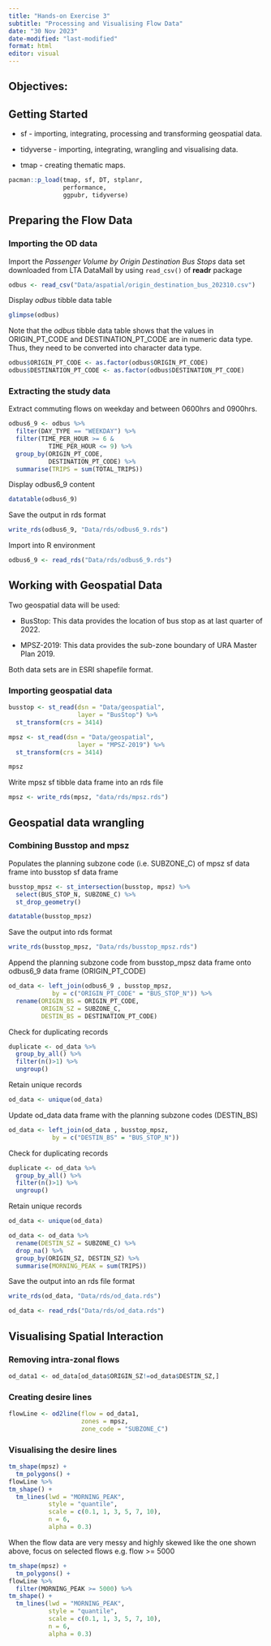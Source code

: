 ```yaml
---
title: "Hands-on Exercise 3"
subtitle: "Processing and Visualising Flow Data"
date: "30 Nov 2023"
date-modified: "last-modified"
format: html
editor: visual
---
```


## Objectives:

## **Getting Started**

-   sf - importing, integrating, processing and transforming geospatial data.

-   tidyverse - importing, integrating, wrangling and visualising data.

-   tmap - creating thematic maps.

```r
pacman::p_load(tmap, sf, DT, stplanr,
               performance,
               ggpubr, tidyverse)
```

## **Preparing the Flow Data**

### **Importing the OD data**

Import the *Passenger Volume by Origin Destination Bus Stops* data set downloaded from LTA DataMall by using `read_csv()` of **readr** package

```r
odbus <- read_csv("Data/aspatial/origin_destination_bus_202310.csv")
```

Display *odbus* tibble data table

```r
glimpse(odbus)
```

Note that the *odbus* tibble data table shows that the values in ORIGIN_PT_CODE and DESTINATION_PT_CODE are in numeric data type. Thus, they need to be converted into character data type.

```r
odbus$ORIGIN_PT_CODE <- as.factor(odbus$ORIGIN_PT_CODE)
odbus$DESTINATION_PT_CODE <- as.factor(odbus$DESTINATION_PT_CODE) 
```

### **Extracting the study data**

Extract commuting flows on weekday and between 0600hrs and 0900hrs.

```r
odbus6_9 <- odbus %>%
  filter(DAY_TYPE == "WEEKDAY") %>%
  filter(TIME_PER_HOUR >= 6 &
           TIME_PER_HOUR <= 9) %>%
  group_by(ORIGIN_PT_CODE,
           DESTINATION_PT_CODE) %>%
  summarise(TRIPS = sum(TOTAL_TRIPS))
```

Display odbus6_9 content

```r
datatable(odbus6_9)
```

Save the output in rds format 

```r
write_rds(odbus6_9, "Data/rds/odbus6_9.rds")
```

Import into R environment

```r
odbus6_9 <- read_rds("Data/rds/odbus6_9.rds")
```

## **Working with Geospatial Data**

Two geospatial data will be used:

-   BusStop: This data provides the location of bus stop as at last quarter of 2022.

-   MPSZ-2019: This data provides the sub-zone boundary of URA Master Plan 2019.

Both data sets are in ESRI shapefile format.

### **Importing geospatial data**

```r
busstop <- st_read(dsn = "Data/geospatial",
                   layer = "BusStop") %>%
  st_transform(crs = 3414)
```

```r
mpsz <- st_read(dsn = "Data/geospatial",
                   layer = "MPSZ-2019") %>%
  st_transform(crs = 3414)

mpsz
```

Write mpsz sf tibble data frame into an rds file

```r
mpsz <- write_rds(mpsz, "data/rds/mpsz.rds")
```

## **Geospatial data wrangling**

### **Combining Busstop and mpsz**

Populates the planning subzone code (i.e. SUBZONE_C) of mpsz sf data frame into busstop sf data frame

```r
busstop_mpsz <- st_intersection(busstop, mpsz) %>%
  select(BUS_STOP_N, SUBZONE_C) %>%
  st_drop_geometry()
```

```r
datatable(busstop_mpsz)
```

Save the output into rds format

```r
write_rds(busstop_mpsz, "Data/rds/busstop_mpsz.rds")  
```

Append the planning subzone code from busstop_mpsz data frame onto odbus6_9 data frame (ORIGIN_PT_CODE)

```r
od_data <- left_join(odbus6_9 , busstop_mpsz,
            by = c("ORIGIN_PT_CODE" = "BUS_STOP_N")) %>%
  rename(ORIGIN_BS = ORIGIN_PT_CODE,
         ORIGIN_SZ = SUBZONE_C,
         DESTIN_BS = DESTINATION_PT_CODE)
```

Check for duplicating records

```r
duplicate <- od_data %>%
  group_by_all() %>%
  filter(n()>1) %>%
  ungroup()

```

Retain unique records

```r
od_data <- unique(od_data)
```

Update od_data data frame with the planning subzone codes (DESTIN_BS)

```r
od_data <- left_join(od_data , busstop_mpsz,
            by = c("DESTIN_BS" = "BUS_STOP_N")) 
```

Check for duplicating records

```r
duplicate <- od_data %>%
  group_by_all() %>%
  filter(n()>1) %>%
  ungroup()

```

Retain unique records

```r
od_data <- unique(od_data)
```

```r
od_data <- od_data %>%
  rename(DESTIN_SZ = SUBZONE_C) %>%
  drop_na() %>%
  group_by(ORIGIN_SZ, DESTIN_SZ) %>%
  summarise(MORNING_PEAK = sum(TRIPS))
```

Save the output into an rds file format

```r
write_rds(od_data, "Data/rds/od_data.rds")
```

```r
od_data <- read_rds("Data/rds/od_data.rds")
```

## **Visualising Spatial Interaction**

### **Removing intra-zonal flows**

```r
od_data1 <- od_data[od_data$ORIGIN_SZ!=od_data$DESTIN_SZ,]
```

### **Creating desire lines**

```r
flowLine <- od2line(flow = od_data1, 
                    zones = mpsz,
                    zone_code = "SUBZONE_C")
```

### **Visualising the desire lines**

```r
tm_shape(mpsz) +
  tm_polygons() +
flowLine %>%  
tm_shape() +
  tm_lines(lwd = "MORNING_PEAK",
           style = "quantile",
           scale = c(0.1, 1, 3, 5, 7, 10),
           n = 6,
           alpha = 0.3)
```

When the flow data are very messy and highly skewed like the one shown above, focus on selected flows e.g. flow \>= 5000

```r
tm_shape(mpsz) +
  tm_polygons() +
flowLine %>%  
  filter(MORNING_PEAK >= 5000) %>%
tm_shape() +
  tm_lines(lwd = "MORNING_PEAK",
           style = "quantile",
           scale = c(0.1, 1, 3, 5, 7, 10),
           n = 6,
           alpha = 0.3)
```
